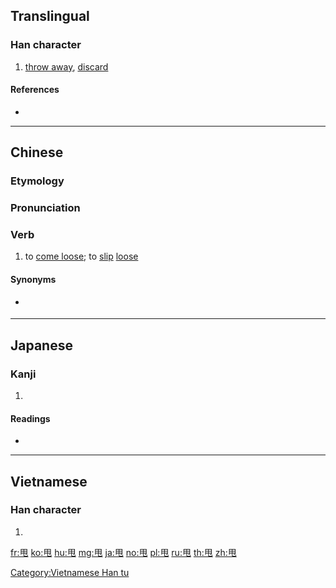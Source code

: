 {{character info/new}}
==Translingual==

===Han character===
{{Han char|rn=101|rad=用|as=00|sn=5|four=77212|canj=BQU}}

# [[throw away]], [[discard]]

====References====
* {{Han ref|kx=0755.251|dkj=21704|dj=1166.020|hdz=10099.020|uh=7529|ud=29993|bh=A5CF|bd=42447}}

----

==Chinese==
{{zh-forms}}

===Etymology===
{{rfe|zh}}

===Pronunciation===
{{zh-pron
|m=shuǎi
|c=lat1
|mc=
|oc=
|ma=
|cat=v
}}

===Verb===
{{zh-verb}}

# {{lb|zh|Cantonese}} to [[come loose]]; to [[slip]] [[loose]]
#: {{zh-usex|佢 條 鞋帶 甩 咗。|His shoelace came untied.|C}}

====Synonyms====
* {{qualifier|Min}} {{zh-l|𫝺}} {{attention|zh|synonym to what definition?}}
----

==Japanese==

===Kanji===
{{ja-kanji|grade=|rs=用00}}

# {{defn|lang=ja|sort=用00}}

====Readings====
* {{ja-readings|on=[[しゅつ]] (shutsu)|kun=|nanori=}}

----

==Vietnamese==

===Han character===
{{vi-readings|rs=用00|hanviet=[[soải]], [[suý]]}}

# {{defn|lang=vi|sort=用00}}

[[Category:Vietnamese Han tu]]

[[fr:甩]]
[[ko:甩]]
[[hu:甩]]
[[mg:甩]]
[[ja:甩]]
[[no:甩]]
[[pl:甩]]
[[ru:甩]]
[[th:甩]]
[[zh:甩]]